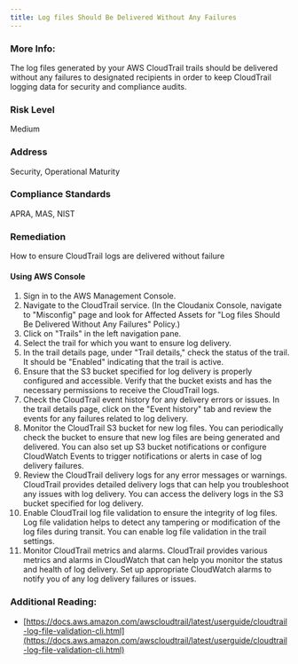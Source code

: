 ```yaml
---
title: Log files Should Be Delivered Without Any Failures
---
```


### More Info:

The log files generated by your AWS CloudTrail trails should be delivered without any failures to designated recipients in order to keep CloudTrail logging data for security and compliance audits.

### Risk Level

Medium

### Address

Security, Operational Maturity

### Compliance Standards

APRA, MAS, NIST

### Remediation

How to ensure CloudTrail logs are delivered without failure

#### Using AWS Console

1. Sign in to the AWS Management Console.
2. Navigate to the CloudTrail service.
   (In the Cloudanix Console, navigate to "Misconfig" page and look for Affected Assets for "Log files Should Be Delivered Without Any Failures" Policy.)
3. Click on "Trails" in the left navigation pane.
4. Select the trail for which you want to ensure log delivery.
5. In the trail details page, under "Trail details," check the status of the trail. It should be "Enabled" indicating that the trail is active.
6. Ensure that the S3 bucket specified for log delivery is properly configured and accessible. Verify that the bucket exists and has the necessary permissions to receive the CloudTrail logs.
7. Check the CloudTrail event history for any delivery errors or issues. In the trail details page, click on the "Event history" tab and review the events for any failures related to log delivery.
8. Monitor the CloudTrail S3 bucket for new log files. You can periodically check the bucket to ensure that new log files are being generated and delivered. You can also set up S3 bucket notifications or configure CloudWatch Events to trigger notifications or alerts in case of log delivery failures.
9. Review the CloudTrail delivery logs for any error messages or warnings. CloudTrail provides detailed delivery logs that can help you troubleshoot any issues with log delivery. You can access the delivery logs in the S3 bucket specified for log delivery.
10. Enable CloudTrail log file validation to ensure the integrity of log files. Log file validation helps to detect any tampering or modification of the log files during transit. You can enable log file validation in the trail settings.
11. Monitor CloudTrail metrics and alarms. CloudTrail provides various metrics and alarms in CloudWatch that can help you monitor the status and health of log delivery. Set up appropriate CloudWatch alarms to notify you of any log delivery failures or issues.

### Additional Reading:

- [https://docs.aws.amazon.com/awscloudtrail/latest/userguide/cloudtrail-log-file-validation-cli.html](https://docs.aws.amazon.com/awscloudtrail/latest/userguide/cloudtrail-log-file-validation-cli.html)
